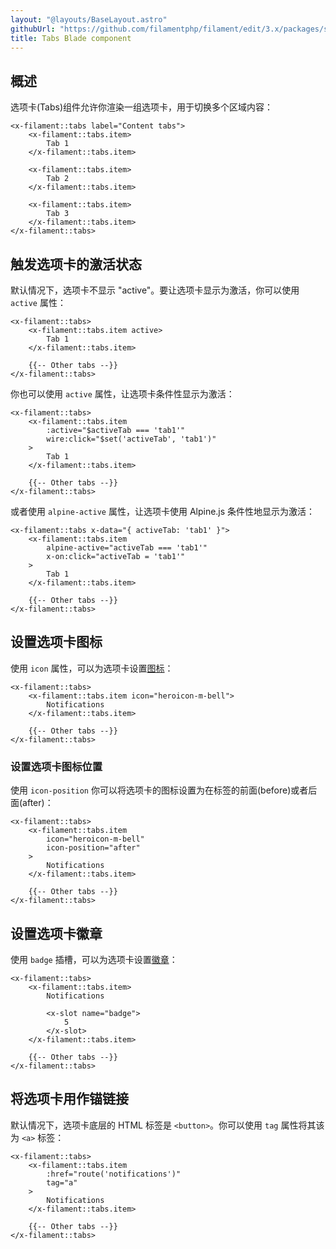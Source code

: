 ```yaml
---
layout: "@layouts/BaseLayout.astro"
githubUrl: "https://github.com/filamentphp/filament/edit/3.x/packages/support/docs/09-blade-components/02-tabs.md"
title: Tabs Blade component
---
```


## 概述

选项卡(Tabs)组件允许你渲染一组选项卡，用于切换多个区域内容：

```blade
<x-filament::tabs label="Content tabs">
    <x-filament::tabs.item>
        Tab 1
    </x-filament::tabs.item>

    <x-filament::tabs.item>
        Tab 2
    </x-filament::tabs.item>

    <x-filament::tabs.item>
        Tab 3
    </x-filament::tabs.item>
</x-filament::tabs>
```

## 触发选项卡的激活状态

默认情况下，选项卡不显示 "active"。要让选项卡显示为激活，你可以使用 `active` 属性：

```blade
<x-filament::tabs>
    <x-filament::tabs.item active>
        Tab 1
    </x-filament::tabs.item>

    {{-- Other tabs --}}
</x-filament::tabs>
```

你也可以使用 `active` 属性，让选项卡条件性显示为激活：

```blade
<x-filament::tabs>
    <x-filament::tabs.item
        :active="$activeTab === 'tab1'"
        wire:click="$set('activeTab', 'tab1')"
    >
        Tab 1
    </x-filament::tabs.item>

    {{-- Other tabs --}}
</x-filament::tabs>
```

或者使用 `alpine-active` 属性，让选项卡使用 Alpine.js 条件性地显示为激活：

```blade
<x-filament::tabs x-data="{ activeTab: 'tab1' }">
    <x-filament::tabs.item
        alpine-active="activeTab === 'tab1'"
        x-on:click="activeTab = 'tab1'"
    >
        Tab 1
    </x-filament::tabs.item>

    {{-- Other tabs --}}
</x-filament::tabs>
```

## 设置选项卡图标

使用 `icon` 属性，可以为选项卡设置[图标](https://blade-ui-kit.com/blade-icons?set=1#search)：

```blade
<x-filament::tabs>
    <x-filament::tabs.item icon="heroicon-m-bell">
        Notifications
    </x-filament::tabs.item>

    {{-- Other tabs --}}
</x-filament::tabs>
```

### 设置选项卡图标位置

使用 `icon-position` 你可以将选项卡的图标设置为在标签的前面(before)或者后面(after)：

```blade
<x-filament::tabs>
    <x-filament::tabs.item
        icon="heroicon-m-bell"
        icon-position="after"
    >
        Notifications
    </x-filament::tabs.item>

    {{-- Other tabs --}}
</x-filament::tabs>
```

## 设置选项卡徽章

使用 `badge` 插槽，可以为选项卡设置[徽章](badge)：

```blade
<x-filament::tabs>
    <x-filament::tabs.item>
        Notifications

        <x-slot name="badge">
            5
        </x-slot>
    </x-filament::tabs.item>

    {{-- Other tabs --}}
</x-filament::tabs>
```

## 将选项卡用作锚链接

默认情况下，选项卡底层的 HTML 标签是 `<button>`。你可以使用 `tag` 属性将其该为 `<a>` 标签：

```blade
<x-filament::tabs>
    <x-filament::tabs.item
        :href="route('notifications')"
        tag="a"
    >
        Notifications
    </x-filament::tabs.item>

    {{-- Other tabs --}}
</x-filament::tabs>
```
